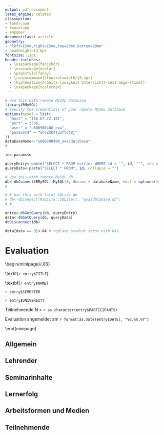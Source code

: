 ```yaml
---
output: pdf_document
latex_engine: xelatex
classoption:
- landscape
- twocolumn
- a4paper
documentclass: article
geometry: 
- "left=15mm,right=15mm,top=20mm,bottom=20mm"
- headheight=13.6pt
fontsize: 11pt
header-includes:
  - \usepackage{fancyhdr}
  - \usepackage{xcolor}
  - \pagestyle{fancy}
  - \renewcommand{\footrulewidth}{0.4pt}
  - \hyphenation{Arbeits-losigkeit Unterrichts-zeit abge-stimmt}
  - \usepackage{tcolorbox}
---
```


```r
# Use this with remote MySQL database
library(RMySQL)
# Specify the credentials of your remote MySQL database
options(mysql = list(
  "host" = "156.67.72.101",
  "port" = 3306,
  "user" = "u600900400_eva",
  "password" = "uh6Zmb4tuJftct8j"
))
databaseName<-"u600900400_evasdatabase"
#

id<-params$n

queryEntry<-paste("SELECT * FROM entries WHERE id = '", id, "'", sep = "", collapse = "")
queryData<-paste("SELECT * FROM", id, collapse = "")

# Use this with remote MySQL db
db<-dbConnect(RMySQL::MySQL(), dbname = databaseName, host = options()$mysql$host, port = options()$mysql$port, user = options()$mysql$user, password = options()$mysql$password)
#

# # Use this with local SQLite db
# db<-dbConnect(RSQLite::SQLite(), "evasdatabase.db")
# # 

entry<-dbGetQuery(db, queryEntry)
data<-dbGetQuery(db, queryData)
dbDisconnect(db)

data[data == 0]<-NA # replace student zeros with NAs
```

<!-- header and footer -->
\lhead{`r entry$NAME`}
\rhead{\textit{`r entry$TITLE`}}
\lfoot{Hergestellt mit \textbf{InstantEva Deutsch}}
\rfoot{\url{https://danieljach.shinyapps.io/instant-eva-deutsch/}}  

# Evaluation  

\medskip

\begin{minipage}{.85\linewidth}

\textbf{Seminar} \textit{`r entry$TITLE`}  

\smallskip

\textbf{`r entry$NAME`}  

\medskip

`r entry$SEMESTER`  

`r entry$UNIVERSITY`  

\bigskip

Teilnehmende N = `r as.character(entry$PARTICIPANTS)`  

\bigskip

Evaluation angemeldet am `r format(as.Date(entry$DATE), "%d.%m.%Y")`  

\end{minipage}

\vspace{20mm}

## Allgemein  

\begin{minipage}{.9\linewidth}
\begin{center}
{\small 
\textcolor{gray}{1 = Ich stimme überhaupt nicht zu. $\leftrightarrow$ 5 = Ich stimme voll und ganz zu.}
}
\end{center}
\end{minipage}

\begin{minipage}{.45\linewidth}
Insgesamt bin ich mit dem Seminar zufrieden.
\end{minipage}
\begin{minipage}{.05\linewidth}
\phantom{X}
\end{minipage}
\begin{minipage}{.45\linewidth}
```r
dt<-data[,1]
n<-paste("n = ", length(dt[!is.na(dt)]), sep = "")
par(cex.axis=1.5)
boxplot(dt, horizontal = TRUE, ylim = c(1,5), col = "orange", boxwex = .75, frame = FALSE); mtext(n,3, cex = 1.5)
```
\end{minipage}

\begin{minipage}{.45\linewidth}
Insgesamt bin ich mit dem/n erworbenen Wissen und Fähigkeiten zufrieden.
\end{minipage}
\begin{minipage}{.05\linewidth}
\phantom{X}
\end{minipage}
\begin{minipage}{.45\linewidth}
```r
dt<-data[,2]
n<-paste("n = ", length(dt[!is.na(dt)]), sep = "")
par(cex.axis=1.5)
boxplot(dt, horizontal = TRUE, ylim = c(1,5), col = "orange", boxwex = .75, frame = FALSE); mtext(n,3, cex = 1.5)
```
\end{minipage}

\begin{minipage}{.45\linewidth}
Ich würde das Seminar an Kommilitonen weiterempfehlen.
\end{minipage}
\begin{minipage}{.05\linewidth}
\phantom{X}
\end{minipage}
\begin{minipage}{.45\linewidth}
```r
dt<-data[,3]
n<-paste("n = ", length(dt[!is.na(dt)]), sep = "")
par(cex.axis=1.5)
boxplot(dt, horizontal = TRUE, ylim = c(1,5), col = "orange", boxwex = .75, frame = FALSE); mtext(n,3, cex = 1.5)
```
\end{minipage}

## Lehrender  

\begin{minipage}{.9\linewidth}
\begin{center}
{\small 
\textcolor{gray}{1 = Ich stimme überhaupt nicht zu. $\leftrightarrow$ 5 = Ich stimme voll und ganz zu.}
}
\end{center}
\end{minipage}

\begin{minipage}{.45\linewidth}
Der Lehrende hat die Lernziele des Seminars eindeutig vermittelt.
\end{minipage}
\begin{minipage}{.05\linewidth}
\phantom{X}
\end{minipage}
\begin{minipage}{.45\linewidth}
```r
dt<-data[,7]
n<-paste("n = ", length(dt[!is.na(dt)]), sep = "")
par(cex.axis=1.5)
boxplot(dt, horizontal = TRUE, ylim = c(1,5), col = "orange", boxwex = .75, frame = FALSE); mtext(n,3, cex = 1.5)
```
\end{minipage}

\begin{minipage}{.45\linewidth}
Der Lehrende ist auf Bedürfnisse, Fragen und Vorschläge der Teilnehmenden eingegangen.
\end{minipage}
\begin{minipage}{.05\linewidth}
\phantom{X}
\end{minipage}
\begin{minipage}{.45\linewidth}
```r
dt<-data[,8]
n<-paste("n = ", length(dt[!is.na(dt)]), sep = "")
par(cex.axis=1.5)
boxplot(dt, horizontal = TRUE, ylim = c(1,5), col = "orange", boxwex = .75, frame = FALSE); mtext(n,3, cex = 1.5)
```
\end{minipage}

\begin{minipage}{.45\linewidth}
Der Lehrende war bei Problemen der Teilnehmenden ansprechbar.
\end{minipage}
\begin{minipage}{.05\linewidth}
\phantom{X}
\end{minipage}
\begin{minipage}{.45\linewidth}
```r
dt<-data[,9]
n<-paste("n = ", length(dt[!is.na(dt)]), sep = "")
par(cex.axis=1.5)
boxplot(dt, horizontal = TRUE, ylim = c(1,5), col = "orange", boxwex = .75, frame = FALSE); mtext(n,3, cex = 1.5)
```
\end{minipage}

\begin{minipage}{.45\linewidth}
Der Lehrende hat die Unterrichtszeit sinnvoll und nachvollziehbar eingeteilt.
\end{minipage}
\begin{minipage}{.05\linewidth}
\phantom{X}
\end{minipage}
\begin{minipage}{.45\linewidth}
```r
dt<-data[,10]
n<-paste("n = ", length(dt[!is.na(dt)]), sep = "")
par(cex.axis=1.5)
boxplot(dt, horizontal = TRUE, ylim = c(1,5), col = "orange", boxwex = .75, frame = FALSE); mtext(n,3, cex = 1.5)
```
\end{minipage}

\begin{minipage}{.45\linewidth}
Der Lehrende hat eine gute Arbeitsatmosphäre geschaffen.
\end{minipage}
\begin{minipage}{.05\linewidth}
\phantom{X}
\end{minipage}
\begin{minipage}{.45\linewidth}
```r
dt<-data[,11]
n<-paste("n = ", length(dt[!is.na(dt)]), sep = "")
par(cex.axis=1.5)
boxplot(dt, horizontal = TRUE, ylim = c(1,5), col = "orange", boxwex = .75, frame = FALSE); mtext(n,3, cex = 1.5)
```
\end{minipage}

\begin{minipage}{.45\linewidth}
Der Lehrende hat den Zusammenhang zwischen einzelnen Themen und dem Seminar als Ganzem verdeutlicht.
\end{minipage}
\begin{minipage}{.05\linewidth}
\phantom{X}
\end{minipage}
\begin{minipage}{.45\linewidth}
```r
dt<-data[,12]
n<-paste("n = ", length(dt[!is.na(dt)]), sep = "")
par(cex.axis=1.5)
boxplot(dt, horizontal = TRUE, ylim = c(1,5), col = "orange", boxwex = .75, frame = FALSE); mtext(n,3, cex = 1.5)
```
\end{minipage}

\newpage

## Seminarinhalte  

\begin{minipage}{.9\linewidth}
\begin{center}
{\small 
\textcolor{gray}{1 = Ich stimme überhaupt nicht zu. $\leftrightarrow$ 5 = Ich stimme voll und ganz zu.}
}
\end{center}
\end{minipage}

\begin{minipage}{.45\linewidth}
Die Seminarinhalte waren gut auf meinen Wissensstand abgestimmt.
\end{minipage}
\begin{minipage}{.05\linewidth}
\phantom{X}
\end{minipage}
\begin{minipage}{.45\linewidth}
```r
dt<-data[,13]
n<-paste("n = ", length(dt[!is.na(dt)]), sep = "")
par(cex.axis=1.5)
boxplot(dt, horizontal = TRUE, ylim = c(1,5), col = "orange", boxwex = .75, frame = FALSE); mtext(n,3, cex = 1.5)
```
\end{minipage}

\begin{minipage}{.45\linewidth}
Das Seminar war inhaltlich nachvollziehbar aufgebaut.
\end{minipage}
\begin{minipage}{.05\linewidth}
\phantom{X}
\end{minipage}
\begin{minipage}{.45\linewidth}
```r
dt<-data[,14]
n<-paste("n = ", length(dt[!is.na(dt)]), sep = "")
par(cex.axis=1.5)
boxplot(dt, horizontal = TRUE, ylim = c(1,5), col = "orange", boxwex = .75, frame = FALSE); mtext(n,3, cex = 1.5)
```
\end{minipage}

## Lernerfolg   

\begin{minipage}{.9\linewidth}
\begin{center}
{\small 
\textcolor{gray}{1 = Ich stimme überhaupt nicht zu. $\leftrightarrow$ 5 = Ich stimme voll und ganz zu.}
}
\end{center}
\end{minipage}

\begin{minipage}{.45\linewidth}
Das Seminar hat mir das Wissen und die Fähigkeiten vermittelt, mich selbstständig auf diesem Themengebiet weiterzubilden.
\end{minipage}
\begin{minipage}{.05\linewidth}
\phantom{X}
\end{minipage}
\begin{minipage}{.45\linewidth}
```r
dt<-data[,15]
n<-paste("n = ", length(dt[!is.na(dt)]), sep = "")
par(cex.axis=1.5)
boxplot(dt, horizontal = TRUE, ylim = c(1,5), col = "orange", boxwex = .75, frame = FALSE); mtext(n,3, cex = 1.5)
```
\end{minipage}

\begin{minipage}{.45\linewidth}
Das Seminar hat meine Fähigkeit verbessert, die vermittelten Inhalte kritisch zu reflektieren.
\end{minipage}
\begin{minipage}{.05\linewidth}
\phantom{X}
\end{minipage}
\begin{minipage}{.45\linewidth}
```r
dt<-data[,16]
n<-paste("n = ", length(dt[!is.na(dt)]), sep = "")
par(cex.axis=1.5)
boxplot(dt, horizontal = TRUE, ylim = c(1,5), col = "orange", boxwex = .75, frame = FALSE); mtext(n,3, cex = 1.5)
```
\end{minipage}


\vfill

\begin{minipage}{.85\linewidth}
\textcolor{gray}{{\small Die Ergebnisse werden in Form von Boxplots abgebildet: Die orange Box steht für die mittleren 50 Prozent der Antworten, der vertikale Strich in der Box für den Median, die umgebenden gestrichelten Elemente für die tieferen und höheren Werte. Einzelne extreme Werte werden als Punkte angezeigt.}}
\end{minipage}

## Arbeitsformen und Medien  

\begin{minipage}{.9\linewidth}
\begin{center}
{\small 
\textcolor{gray}{1 = Ich stimme überhaupt nicht zu. $\leftrightarrow$ 5 = Ich stimme voll und ganz zu.}
}
\end{center}
\end{minipage}

\begin{minipage}{.45\linewidth}
Der Unterricht war vielseitig und abwechslungsreich gestaltet.
\end{minipage}
\begin{minipage}{.05\linewidth}
\phantom{X}
\end{minipage}
\begin{minipage}{.45\linewidth}
```r
dt<-data[,17]
n<-paste("n = ", length(dt[!is.na(dt)]), sep = "")
par(cex.axis=1.5)
boxplot(dt, horizontal = TRUE, ylim = c(1,5), col = "orange", boxwex = .75, frame = FALSE); mtext(n,3, cex = 1.5)
```
\end{minipage}

\begin{minipage}{.45\linewidth}
Die eingesetzten Arbeitsformen und Medien haben zu meinem Verständnis und Lernerfolg beigetragen.
\end{minipage}
\begin{minipage}{.05\linewidth}
\phantom{X}
\end{minipage}
\begin{minipage}{.45\linewidth}
```r
dt<-data[,18]
n<-paste("n = ", length(dt[!is.na(dt)]), sep = "")
par(cex.axis=1.5)
boxplot(dt, horizontal = TRUE, ylim = c(1,5), col = "orange", boxwex = .75, frame = FALSE); mtext(n,3, cex = 1.5)
```
\end{minipage}

## Teilnehmende  

\begin{minipage}{.9\linewidth}
\begin{center}
{\small 
\textcolor{gray}{1 = Ich stimme überhaupt nicht zu. $\leftrightarrow$ 5 = Ich stimme voll und ganz zu.}
}
\end{center}
\end{minipage}

\begin{minipage}{.45\linewidth}
Die meisten Teilnehmenden sind regelmäßig zum Seminar gekommen.
\end{minipage}
\begin{minipage}{.05\linewidth}
\phantom{X}
\end{minipage}
\begin{minipage}{.45\linewidth}
```r
dt<-data[,4]
n<-paste("n = ", length(dt[!is.na(dt)]), sep = "")
par(cex.axis=1.5)
boxplot(dt, horizontal = TRUE, ylim = c(1,5), col = "orange", boxwex = .75, frame = FALSE); mtext(n,3, cex = 1.5)
```
\end{minipage}

\begin{minipage}{.45\linewidth}
Die meisten Teilnehmenden haben aktiv im Seminar mitgearbeitet.
\end{minipage}
\begin{minipage}{.05\linewidth}
\phantom{X}
\end{minipage}
\begin{minipage}{.45\linewidth}
```r
dt<-data[,5]
n<-paste("n = ", length(dt[!is.na(dt)]), sep = "")
par(cex.axis=1.5)
boxplot(dt, horizontal = TRUE, ylim = c(1,5), col = "orange", boxwex = .75, frame = FALSE); mtext(n,3, cex = 1.5)
```
\end{minipage}

\begin{minipage}{.45\linewidth}
Die meisten Teilnehmenden sind dem Seminar aufmerksam gefolgt.
\end{minipage}
\begin{minipage}{.05\linewidth}
\phantom{X}
\end{minipage}
\begin{minipage}{.45\linewidth}
```r
dt<-data[,6]
n<-paste("n = ", length(dt[!is.na(dt)]), sep = "")
par(cex.axis=1.5)
boxplot(dt, horizontal = TRUE, ylim = c(1,5), col = "orange", boxwex = .75, frame = FALSE); mtext(n,3, cex = 1.5)
```
\end{minipage}

